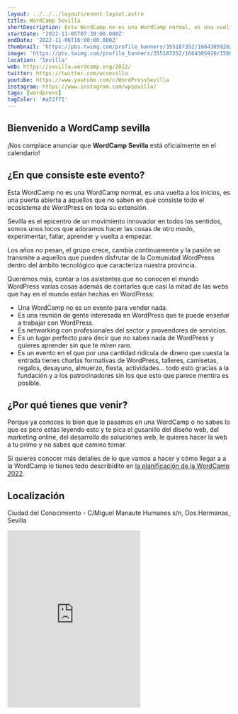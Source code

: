 ```yaml
---
layout: ../../../layouts/event-layout.astro
title: WordCamp Sevilla
shortDescription: Esta WordCamp no es una WordCamp normal, es una vuelta a los inicios, es una puerta abierta a aquellos que no saben en qué consiste todo el ecosistema de WordPress en toda su extensión.
startDate: '2022-11-05T07:30:00.000Z'
endDate: '2022-11-06T16:00:00.000Z'
thumbnail: 'https://pbs.twimg.com/profile_banners/355187352/1664305920/1500x500'
image: 'https://pbs.twimg.com/profile_banners/355187352/1664305920/1500x500'
location: 'Sevilla'
web: https://sevilla.wordcamp.org/2022/
twitter: https://twitter.com/wcsevilla
youtube: https://www.youtube.com/c/WordPressSevilla
instagram: https://www.instagram.com/wpsevilla/
tags: [wordpress]
tagColor: '#a22f71'
---
```


## Bienvenido a WordCamp sevilla

¡Nos complace anunciar que **WordCamp Sevilla** está oficialmente en el calendario!

## ¿En que consiste este evento?

Esta WordCamp no es una WordCamp normal, es una vuelta a los inicios, es una puerta abierta a aquellos que no saben en qué consiste todo el ecosistema de WordPress en toda su extensión.

Sevilla es el epicentro de un movimiento innovador en todos los sentidos, somos unos locos que adoramos hacer las cosas de otro modo, experimentar, fallar, aprender y vuelta a empezar.

Los años no pesan, el grupo crece, cambia continuamente y la pasión se transmite a aquellos que pueden disfrutar de la Comunidad WordPress dentro del ámbito tecnológico que caracteriza nuestra provincia.

Queremos más, contar a los asistentes que no conocen el mundo WordPress varias cosas además de contarles que casi la mitad de las webs que hay en el mundo están hechas en WordPress:

- Una WordCamp no es un evento para vender nada.
- Es una reunión de gente interesada en WordPress que te puede enseñar a trabajar con WordPress.
- Es networking con profesionales del sector y proveedores de servicios.
- Es un lugar perfecto para decir que no sabes nada de WordPress y quieres aprender sin que te miren raro.
- Es un evento en el que por una cantidad ridícula de dinero que cuesta la entrada tienes charlas formativas de WordPress, talleres, camisetas, regalos, desayuno, almuerzo, fiesta, actividades… todo esto gracias a la fundación y a los patrocinadores sin los que esto que parece mentira es posible.

## ¿Por qué tienes que venir?

Porque ya conoces lo bien que lo pasamos en una WordCamp o no sabes lo que es pero estás leyendo esto y te pica el gusanillo del diseño web, del marketing online, del desarrollo de soluciones web, le quieres hacer la web a tu primo y no sabes qué camino tomar.

Si quieres conocer más detalles de lo que vamos a hacer y cómo llegar a a la WordCamp lo tienes todo describidito en <a target="_blank" href="https://sevilla.wordcamp.org/2022/planificacion-de-la-wordcamp-sevilla-2022/">la planificación de la WordCamp 2022</a>.

## Localización

Ciudad del Conocimiento - C/Miguel Manaute Humanes s/n, Dos Hermanas, Sevilla

<iframe
  className="mt-4 w-full"
  height="400"
  src="https://www.google.com/maps/embed?pb=!1m18!1m12!1m3!1d3173.442115533634!2d-5.943030448286495!3d37.30835384652887!2m3!1f0!2f0!3f0!3m2!1i1024!2i768!4f13.1!3m3!1m2!1s0xd127032a579c731%3A0x6afe2098c09128ac!2sCiudad%20del%20Conocimiento!5e0!3m2!1ses!2ses!4v1664428371444!5m2!1ses!2ses"
  style="border:0;"
  allowfullscreen=""
  loading="lazy"
  referrerpolicy="no-referrer-when-downgrade"
></iframe>
